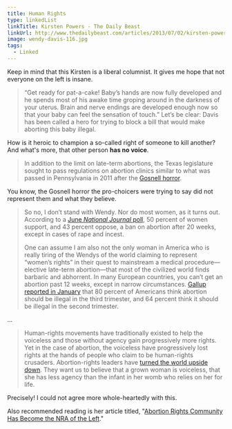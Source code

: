 ```yaml
---
title: Human Rights
type: linkedList
linkTitle: Kirsten Powers - The Daily Beast
linkUrl: http://www.thedailybeast.com/articles/2013/07/02/kirsten-powers-i-don-t-stand-with-wendy-davis.html
image: wendy-davis-116.jpg
tags:
  - Linked
---
```


Keep in mind that this Kirsten is a liberal columnist. It gives me hope that not everyone on the left is insane.

> “Get ready for pat-a-cake! Baby’s hands are now fully developed and he spends most of his awake time groping around in the darkness of your uterus. Brain and nerve endings are developed enough now so that your baby can feel the sensation of touch.” Let’s be clear: Davis has been called a hero for trying to block a bill that would make aborting this baby illegal.

How is it heroic to champion a so-called right of someone to kill another? And what's more, that other person **has no voice**.

> In addition to the limit on late-term abortions, the Texas legislature sought to pass regulations on abortion clinics similar to what was passed in Pennsylvania in 2011 after the [Gosnell horror](http://www.thedailybeast.com/articles/2013/04/16/yes-there-is-a-gosnell-trial-coverup-by-the-big-news-organizations.html).

You know, the Gosnell horror the pro-choicers were trying to say did not represent them and what they believe.

> So no, I don’t stand with Wendy. Nor do most women, as it turns out. According to a [June _National Journal_ poll](http://www.nationaljournal.com/congressional-connection/coverage/americans-narrowly-support-20-week-abortion-ban-20130626), 50 percent of women support, and 43 percent oppose, a ban on abortion after 20 weeks, except in cases of rape and incest.
>
> One can assume I am also not the only woman in America who is really tiring of the Wendys of the world claiming to represent “women’s rights” in their quest to mainstream a medical procedure—elective late-term abortion—that most of the civilized world finds barbaric and abhorrent. In many European countries, you can’t get an abortion past 12 weeks, except in narrow circumstances. [Gallup reported in January](http://www.gallup.com/poll/160058/majority-americans-support-roe-wade-decision.aspx) that 80 percent of Americans think abortion should be illegal in the third trimester, and 64 percent think it should be illegal in the second trimester.

...

> Human-rights movements have traditionally existed to help the voiceless and those without agency gain progressively more rights. Yet in the case of abortion, the voiceless have progressively lost rights at the hands of people who claim to be human-rights crusaders. Abortion-rights leaders have [turned the world upside down](http://www.thedailybeast.com/articles/2013/05/06/abortion-rights-community-has-become-the-nra-of-the-left.html). They want us to believe that a grown woman is voiceless, that she has less agency than the infant in her womb who relies on her for life.

Precisely! I could not agree more whole-heartedly with this.

Also recommended reading is her article titled, "[Abortion Rights Community Has Become the NRA of the Left](http://www.thedailybeast.com/articles/2013/05/06/abortion-rights-community-has-become-the-nra-of-the-left.html)."
